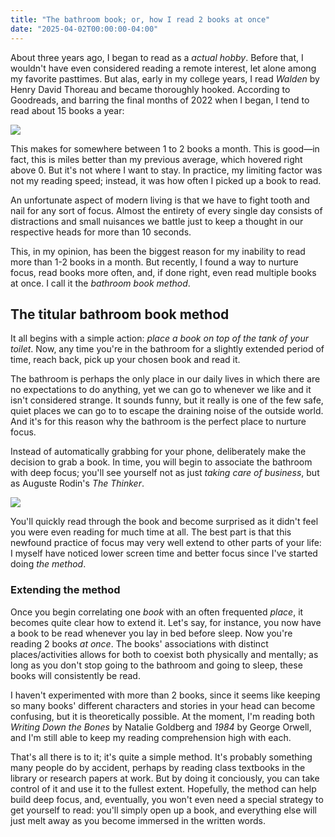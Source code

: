 ```yaml
---
title: "The bathroom book; or, how I read 2 books at once"
date: "2025-04-02T00:00:00-04:00"
---
```


About three years ago, I began to read as a *actual hobby*. Before that, I wouldn't have even considered reading a remote interest, let alone among my favorite pasttimes. But alas, early in my college years, I read *Walden* by Henry David Thoreau and became thoroughly hooked. According to Goodreads, and barring the final months of 2022 when I began, I tend to read about 15 books a year:

<img className="blogImg" src="/blog/media/goodreads-stats.png"/>

This makes for somewhere between 1 to 2 books a month. This is good—in fact, this is miles better than my previous average, which hovered right above 0. But it's not where I want to stay. In practice, my limiting factor was not my reading speed; instead, it was how often I picked up a book to read.

An unfortunate aspect of modern living is that we have to fight tooth and nail for any sort of focus. Almost the entirety of every single day consists of distractions and small nuisances we battle just to keep a thought in our respective heads for more than 10 seconds.

This, in my opinion, has been the biggest reason for my inability to read more than 1-2 books in a month. But recently, I found a way to nurture focus, read books more often, and, if done right, even read multiple books at once. I call it the *bathroom book method*.

## The titular bathroom book method

It all begins with a simple action: *place a book on top of the tank of your toilet*. Now, any time you're in the bathroom for a slightly extended period of time, reach back, pick up your chosen book and read it.

The bathroom is perhaps the only place in our daily lives in which there are no expectations to do anything, yet we can go to whenever we like and it isn't considered strange. It sounds funny, but it really is one of the few safe, quiet places we can go to to escape the draining noise of the outside world. And it's for this reason why the bathroom is the perfect place to nurture focus.

Instead of automatically grabbing for your phone, deliberately make the decision to grab a book. In time, you will begin to associate the bathroom with deep focus; you'll see yourself not as just *taking care of business*, but as Auguste Rodin's *The Thinker*.

<img className="blogImg" src="/blog/media/the-thinker.jpg"/>

You'll quickly read through the book and become surprised as it didn't feel you were even reading for much time at all. The best part is that this newfound practice of focus may very well extend to other parts of your life: I myself have noticed lower screen time and better focus since I've started doing *the method*.

### Extending the method

Once you begin correlating one *book* with an often frequented *place*, it becomes quite clear how to extend it. Let's say, for instance, you now have a book to be read whenever you lay in bed before sleep. Now you're reading 2 books *at once*. The books' associations with distinct places/activities allows for both to coexist both physically and mentally; as long as you don't stop going to the bathroom and going to sleep, these books will consistently be read.

I haven't experimented with more than 2 books, since it seems like keeping so many books' different characters and stories in your head can become confusing, but it is theoretically possible. At the moment, I'm reading both *Writing Down the Bones* by Natalie Goldberg and *1984* by George Orwell, and I'm still able to keep my reading comprehension high with each.

That's all there is to it; it's quite a simple method. It's probably something many people do by accident, perhaps by reading class textbooks in the library or research papers at work. But by doing it conciously, you can take control of it and use it to the fullest extent. Hopefully, the method can help build deep focus, and, eventually, you won't even need a special strategy to get yourself to read: you'll simply open up a book, and everything else will just melt away as you become immersed in the written words.
